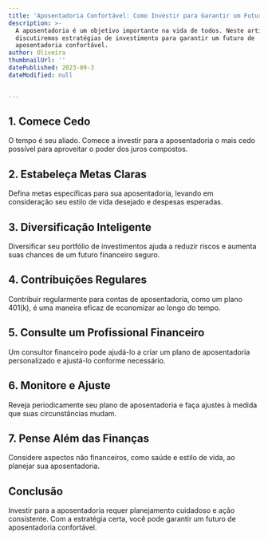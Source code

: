 ```yaml
---
title: 'Aposentadoria Confortável: Como Investir para Garantir um Futuro Seguro'
description: >-
  A aposentadoria é um objetivo importante na vida de todos. Neste artigo,
  discutiremos estratégias de investimento para garantir um futuro de
  aposentadoria confortável.
author: Oliveira
thumbnailUrl: ''
datePublished: 2023-09-3
dateModified: null


---
```


## **1. Comece Cedo**

O tempo é seu aliado. Comece a investir para a aposentadoria o mais cedo possível para aproveitar o poder dos juros compostos.

## **2. Estabeleça Metas Claras**

Defina metas específicas para sua aposentadoria, levando em consideração seu estilo de vida desejado e despesas esperadas.

## **3. Diversificação Inteligente**

Diversificar seu portfólio de investimentos ajuda a reduzir riscos e aumenta suas chances de um futuro financeiro seguro.

## **4. Contribuições Regulares**

Contribuir regularmente para contas de aposentadoria, como um plano 401(k), é uma maneira eficaz de economizar ao longo do tempo.

## **5. Consulte um Profissional Financeiro**

Um consultor financeiro pode ajudá-lo a criar um plano de aposentadoria personalizado e ajustá-lo conforme necessário.

## **6. Monitore e Ajuste**

Reveja periodicamente seu plano de aposentadoria e faça ajustes à medida que suas circunstâncias mudam.

## **7. Pense Além das Finanças**

Considere aspectos não financeiros, como saúde e estilo de vida, ao planejar sua aposentadoria.

## **Conclusão**

Investir para a aposentadoria requer planejamento cuidadoso e ação consistente. Com a estratégia certa, você pode garantir um futuro de aposentadoria confortável.

